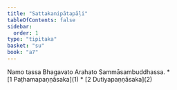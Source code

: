 ```yaml
---
title: "Sattakanipātapāḷi"
tableOfContents: false
sidebar:
  order: 1
type: "tipitaka"
basket: "su"
book: "a7"
---
```


<Paragraph number="1" type="center" book="a7">
Namo tassa Bhagavato Arahato Sammāsambuddhassa.

</Paragraph>

<TableOfContents book="a7">
* [1 Paṭhamapaṇṇāsaka](1)
* [2 Dutiyapaṇṇāsaka](2)
</TableOfContents>
